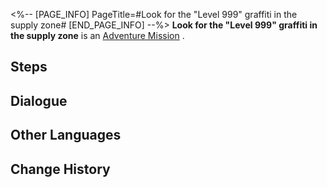 <%-- [PAGE_INFO]
PageTitle=#Look for the "Level 999" graffiti in the supply zone#
[END_PAGE_INFO] --%>
{{Stub|Dialogue, characters, and location(s)}}
{{Mission Infobox
|id            = 8000156
|title         = 
|image         = Mission Look for the "Level 999" graffiti in the supply zone.png
|type          = Adventure
|event_name    = 
|chapter       = 
|requirements  = [[Companion Mission]] ''[[Punklorde Mentality]]'' completed
|summary       = <!--official mission summary from Fate's Atlas-->
|characters    = <!--characters that appear in this mission-->
|startLocation = <!--location as it intially appears on the mission screen-->
|world         = <!--i.e. Penacony-->
|area          = <!--i.e. A Child's Dream-->
|prev          = 
|next          = 
|exp           = 
|credits       = 
|stellarJade   = 
|other         = 
}}
'''Look for the "Level 999" graffiti in the supply zone''' is an [[Adventure Mission]]<!--in [world]-->.

==Steps==


<!--
==Gameplay Notes==

--><!--
==Trial Character==

-->
==Dialogue==
{{Stub Dialogue}}
{{Dialogue Start}}
:{{tx}}
{{Dialogue End}}

==Other Languages==
{{Other Languages
|en   = Look for the "Level 999" graffiti in the supply zone
|zhs  = 寻找支援舱段的「等级：999」涂鸦
|zht  = 尋找支援艙段的「等級：999」塗鴉
|ja   = サポート部分にある「Lv.999」のラクガキを見つける
|ko   = 서포트 캐빈의 「레벨: 999」 그래피티 찾기
|es   = Busca el grafiti del nivel 999 en la zona de suministros
|fr   = Trouver le graffiti « Niveau 999 » dans la Zone de ravitaillement
|ru   = Найдите все граффити «Уровень 999» в Зоне поддержки
|th   = ตามหากราฟฟิตี้ "Level 999" ใน Supply Zone
|vi   = Tìm graffiti "Cấp: 999" trong Khoang Chi Viện
|de   = Finde das Graffiti „Stufe 999“ in der Versorgungszone.
|id   = Temukan grafiti "Level 999" di Supply Zone
|pt   = Procure pelo grafite "Nível 999" na Zona de Abastecimento
}}

==Change History==
{{Change History|1.1}}

